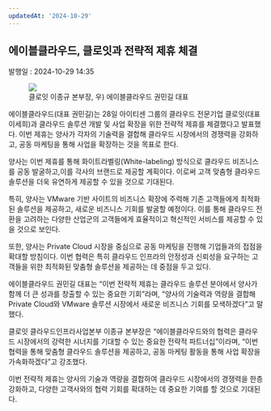```yaml
---
updatedAt: '2024-10-29'
---
```


<h2>에이블클라우드, 클로잇과 전략적 제휴 체결</h2>
<div style={{ color: '#909090' }}>발행일 : 2024-10-29 14:35</div>

<figure style={{ display: 'flex', justifyContent: 'center', flexDirection: 'column' }}>
  <img src='/images/blog/news_11.png' />
  <div style={{ display: 'flex', justifyContent: 'center', fontSize: '12px' }}>클로잇 이종규 본부장, 우) 에이블클라우드 권민길 대표</div>

</figure>

에이블클라우드(대표 권민길)는 28일 아이티센 그룹의 클라우드 전문기업 클로잇(대표 이세희)과 클라우드 솔루션 개발 및 사업 확장을 위한 전략적 제휴를 체결했다고 발표했다. 이번 제휴는 양사가 각자의 기술력을 결합해 클라우드 시장에서의 경쟁력을 강화하고, 공동 마케팅을 통해 사업을 확장하는 것을 목표로 한다.

양사는 이번 제휴를 통해 화이트라벨링(White-labeling) 방식으로 클라우드 비즈니스를 공동 발굴하고,이를 각사의 브랜드로 제공할 계획이다. 이로써 고객 맞춤형 클라우드 솔루션을 더욱 유연하게 제공할 수 있을 것으로 기대된다.

특히, 양사는 VMware 기반 사이트의 비즈니스 확장에 주력해 기존 고객들에게 최적화된 솔루션을 제공하고, 새로운 비즈니스 기회를 발굴할 예정이다. 이를 통해 클라우드 전환을 고려하는 다양한 산업군의 고객들에게 효율적이고 혁신적인 서비스를 제공할 수 있을 것으로 보인다.

또한, 양사는 Private Cloud 시장을 중심으로 공동 마케팅을 진행해 기업들과의 접점을 확대할 방침이다. 이번 협력은 특히 클라우드 인프라의 안정성과 신뢰성을 요구하는 고객들을 위한 최적화된 맞춤형 솔루션을 제공하는 데 중점을 두고 있다.

에이블클라우드 권민길 대표는 “이번 전략적 제휴는 클라우드 솔루션 분야에서 양사가 함께 더 큰 성과를 창출할 수 있는 중요한 기회”라며, “양사의 기술력과 역량을 결합해 Private Cloud와 VMware 솔루션 시장에서 새로운 비즈니스 기회를 모색하겠다”고 말했다.

클로잇 클라우드인프라사업본부 이종규 본부장은 “에이블클라우드와의 협력은 클라우드 시장에서의 강력한 시너지를 기대할 수 있는 중요한 전략적 파트너십”이라며, “이번 협력을 통해 맞춤형 클라우드 솔루션을 제공하고, 공동 마케팅 활동을 통해 사업 확장을 가속화하겠다”고 강조했다.

이번 전략적 제휴는 양사의 기술과 역량을 결합하여 클라우드 시장에서의 경쟁력을 한층 강화하고, 다양한 고객사와의 협력 기회를 확대하는 데 중요한 기여를 할 것으로 기대된다.
